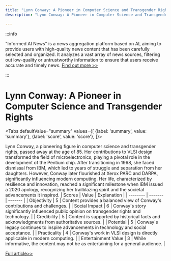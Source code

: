 ```yaml
---
title: "Lynn Conway: A Pioneer in Computer Science and Transgender Rights"
description: "Lynn Conway: A Pioneer in Computer Science and Transgender Rights"

---
```



:::info

"Informed AI News" is a news aggregation platform based on AI, aiming to provide users with high-quality news content that has been carefully selected and organized. It analyzes a vast array of news sources, filtering out low-quality or untrustworthy information to ensure that users receive accurate and timely news.  [Find out more >>](/)

:::

# Lynn Conway: A Pioneer in Computer Science and Transgender Rights


<Tabs
	defaultValue="summary"
	values={[
	{label: 'summary', value: 'summary'},
	{label: 'score', value: 'score'},
]}>
<TabItem value="summary">


Lynn Conway, a pioneering figure in computer science and transgender rights, passed away at the age of 85. Her contributions to VLSI design transformed the field of microelectronics, playing a pivotal role in the development of the Pentium chip. After transitioning in 1968, she faced dismissal from IBM, which led to years of struggle and separation from her daughters. However, Conway later flourished at Xerox PARC and DARPA, significantly influencing modern computing. Her life, characterized by resilience and innovation, reached a significant milestone when IBM issued a 2020 apology, recognizing her trailblazing spirit and the societal advancements it inspired.
</TabItem>
<TabItem value="score">
	| Scores     | Value   | Explanation |
	| -------- | ------- | ------- |
	| Objectivity  | 5    | Content provides a balanced view of Conway's contributions and challenges.    |
	| Social Impact | 6     | Conway's story significantly influenced public opinion on transgender rights and technology.    |
	| Credibility    | 5    | Content is supported by historical facts and acknowledgments from authoritative sources.    |
	| Potential    | 5    | Conway's legacy continues to inspire advancements in technology and social acceptance.    |
	| Practicality    | 4    | Conway's work in VLSI design is directly applicable in modern computing.    |
	| Entertainment Value    | 3    | While informative, the content may not be as entertaining for a general audience.    |
</TabItem>
</Tabs>

[Full article>>](https://slashdot.org/story/24/06/12/0414248/lynn-conway-leading-computer-scientist-and-transgender-pioneer-dies-at-85?utm_source=rss1.0mainlinkanon&utm_medium=feed)
